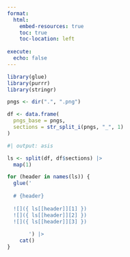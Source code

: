 ```yaml
---
format: 
  html:
    embed-resources: true
    toc: true
    toc-location: left
    
execute:
  echo: false
---
```


```r
library(glue)
library(purrr)
library(stringr)

pngs <- dir(".", ".png")

df <- data.frame(
  pngs_base = pngs,
  sections = str_split_i(pngs, "_", 1)
)

```

```r
#| output: asis

ls <- split(df, df$sections) |>
  map(1)

for (header in names(ls)) {
  glue('
  
  # {header}
  
  ![]({ ls[[header]][1] })
  ![]({ ls[[header]][2] })
  ![]({ ls[[header]][3] })
  
       ') |>
    cat()
}


```

